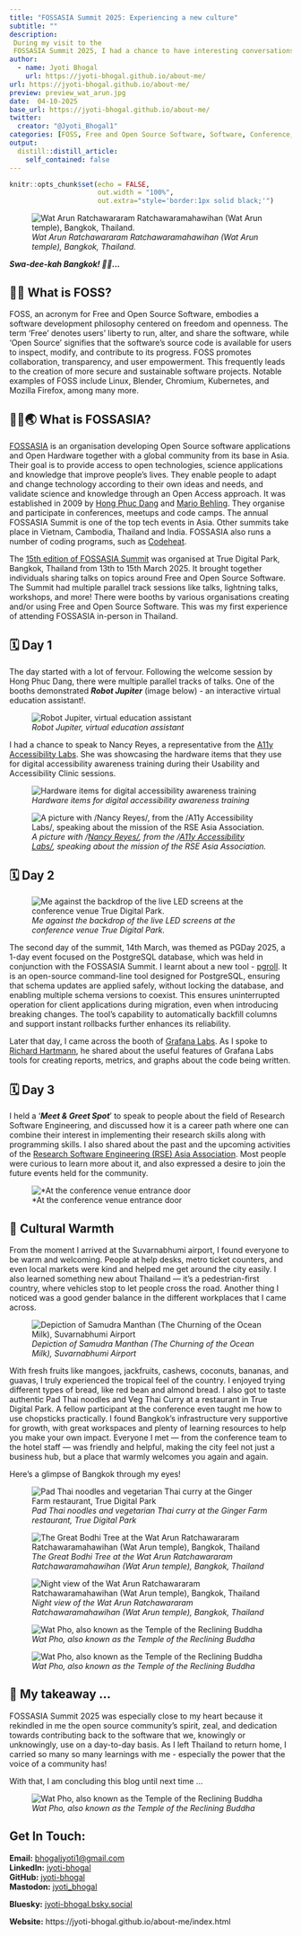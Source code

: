 ```yaml
---
title: "FOSSASIA Summit 2025: Experiencing a new culture"
subtitle: ""
description: 
 During my visit to the 
 FOSSASIA Summit 2025, I had a chance to have interesting conversations and learnings. I  am sharing the same through this blog.
author:
  - name: Jyoti Bhogal
    url: https://jyoti-bhogal.github.io/about-me/
url: https://jyoti-bhogal.github.io/about-me/
preview: preview_wat_arun.jpg 
date:  04-10-2025
base_url: https://jyoti-bhogal.github.io/about-me/
twitter:
  creator: "@Jyoti_Bhogal1"
categories: [FOSS, Free and Open Source Software, Software, Conference, Talk, Research Software, Open Science, Open Source] 
output:
  distill::distill_article:
    self_contained: false
---
```


```r
knitr::opts_chunk$set(echo = FALSE,
                      out.width = "100%",
                      out.extra="style='border:1px solid black;'")

```

![*Wat Arun Ratchawararam Ratchawaramahawihan (Wat Arun temple), Bangkok, Thailand.*](preview_wat_arun.jpg)

***Swa-dee-kah Bangkok\! 👋🙏…***

## 🧑‍💻 What is FOSS?

FOSS, an acronym for Free and Open Source Software, embodies a software development philosophy centered on freedom and openness. The term 'Free' denotes users' liberty to run, alter, and share the software, while 'Open Source' signifies that the software's source code is available for users to inspect, modify, and contribute to its progress. FOSS promotes collaboration, transparency, and user empowerment. This frequently leads to the creation of more secure and sustainable software projects. Notable examples of FOSS include Linux, Blender, Chromium, Kubernetes, and Mozilla Firefox, among many more.

## 🧑‍💻🌏 What is FOSSASIA? 

[FOSSASIA](https://fossasia.org/)  is an organisation developing Open Source software applications and Open Hardware together with a global community from its base in Asia. Their goal is to provide access to open technologies, science applications and knowledge that improve people's lives. They enable people to adapt and change technology according to their own ideas and needs, and validate science and knowledge through an Open Access approach. It was established in 2009 by [Hong Phuc Dang](https://www.linkedin.com/in/hongphucdang/) and [Mario Behling](https://www.linkedin.com/in/mariobehling/). They organise and participate in conferences, meetups and code camps. The annual FOSSASIA Summit is one of the top tech events in Asia. Other summits take place in Vietnam, Cambodia, Thailand and India. FOSSASIA also runs a number of coding programs, such as [Codeheat](https://codeheat.org/).

The [15th edition of FOSSASIA Summit](https://eventyay.com/e/4c0e0c27) was organised at True Digital Park, Bangkok, Thailand from 13th to 15th March 2025\.  It brought together individuals sharing talks on topics around Free and Open Source Software. The Summit had multiple parallel track sessions like talks, lightning talks, workshops, and more\! There were booths by various organisations creating and/or using Free and Open Source Software.  This was my first experience of attending FOSSASIA in-person in Thailand.

## 🗓️ Day 1

The day started with a lot of fervour. Following the welcome session by Hong Phuc Dang, there were multiple parallel tracks of talks. One of the booths demonstrated ***Robot Jupiter*** (image below) \-  an interactive virtual education assistant\!. 

![*Robot Jupiter, virtual education assistant*](jupiter_robot_educational_assistant.jpg)

I had a chance to speak to Nancy Reyes, a representative from the  [A11y Accessibility Labs](https://www.a11ylab.com/). She was showcasing the hardware items that they use for digital accessibility awareness training during their Usability and Accessibility Clinic sessions.  

![*Hardware items for digital accessibility awareness training*](hardware_and_software_accessibility.jpg)

![*A picture with /[Nancy Reyes/](https://www.linkedin.com/in/nancyreyesfl/), from the /[A11y Accessibility Labs/](https://www.a11ylab.com/), speaking about the mission of the RSE Asia Association.*](rse_asia.jpg)  


## 🗓️ Day 2

![*Me against the backdrop of the live LED screens at the conference venue True Digital Park.*](jyoti_bhogal_true_digital_park.jpg)

The second day of the summit, 14th March, was themed as PGDay 2025, a 1-day event focused on the PostgreSQL database, which was held in conjunction with the FOSSASIA Summit. I learnt about a new tool \- [pgroll](https://pgroll.com/). It is an open-source command-line tool designed for PostgreSQL, ensuring that schema updates are applied safely, without locking the database, and enabling multiple schema versions to coexist. This ensures uninterrupted operation for client applications during migration, even when introducing breaking changes. The tool’s capability to automatically backfill columns and support instant rollbacks further enhances its reliability.

Later that day, I came across the booth of [Grafana Labs](https://www.linkedin.com/company/grafana-labs/). As I spoke to [Richard Hartmann](https://www.linkedin.com/in/richih/), he shared about the useful features of Grafana Labs tools for creating reports, metrics, and graphs about the code being written.

## 🗓️ Day 3

I held a ‘***Meet & Greet Spot***’ to speak to people about the field of Research Software Engineering, and discussed how it is a career path where one can combine their interest in implementing their research skills along with programming skills. I also shared about the past and the upcoming activities of the [Research Software Engineering (RSE) Asia Association](https://rse-asia.github.io/RSE_Asia/). Most people were curious to learn more about it, and also expressed a desire to join the future events held for the community.

![*At the conference venue entrance door](jyoti_bhogal_fossasia_summit_2025_poster.jpg)

## 👥 Cultural Warmth

From the moment I arrived at the Suvarnabhumi airport, I found everyone to be warm and welcoming. People at help desks, metro ticket counters, and even local markets were kind and helped me get around the city easily. I also learned something new about Thailand — it's a pedestrian-first country, where vehicles stop to let people cross the road. Another thing I noticed was a good gender balance in the different workplaces that I came across.

![*Depiction of Samudra Manthan (The Churning of the Ocean Milk), Suvarnabhumi Airport*](churning_ocean_milk_suvarnabhumi_airport.jpg)

With fresh fruits like mangoes, jackfruits, cashews, coconuts, bananas, and guavas, I truly experienced the tropical feel of the country. I enjoyed trying different types of bread, like red bean and almond bread. I also got to taste authentic Pad Thai noodles and Veg Thai Curry at a restaurant in True Digital Park. A fellow participant at the conference even taught me how to use chopsticks practically. I found Bangkok’s infrastructure very supportive for growth, with great workspaces and plenty of learning resources to help you make your own impact. Everyone I met — from the conference team to the hotel staff — was friendly and helpful, making the city feel not just a business hub, but a place that warmly welcomes you again and again.

Here’s a glimpse of Bangkok through my eyes\!  

![*Pad Thai noodles and vegetarian Thai curry at the Ginger Farm restaurant, True Digital Park*](pad_thai_noodles.jpg)

![*The Great Bodhi Tree at the Wat Arun Ratchawararam Ratchawaramahawihan (Wat Arun temple), Bangkok, Thailand*](wat_arun_bodhi_tree.jpg)

![*Night view of the Wat Arun Ratchawararam Ratchawaramahawihan (Wat Arun temple), Bangkok, Thailand*](wat_arun_night_view.jpg)


![*Wat Pho, also known as the Temple of the Reclining Buddha*](wat_pho_temple_2.jpg)

![*Wat Pho, also known as the Temple of the Reclining Buddha*](wat_pho_temple_3.jpg)

## 📕 My takeaway … 

FOSSASIA Summit 2025 was especially close to my heart because it rekindled in me the open source community’s spirit, zeal, and dedication towards contributing back to the software that we, knowingly or unknowingly, use on a day-to-day basis. As I left Thailand to return home, I carried so many so many learnings with me \- especially the power that the voice of a community has\!

With that, I am concluding this blog until next time …

![*Wat Pho, also known as the Temple of the Reclining Buddha*](wat_pho_temple_1.jpg)

## Get In Touch:

**Email:** [bhogaljyoti1@gmail.com](mailto:bhogaljyoti1@gmail.com)   
**LinkedIn:** [jyoti-bhogal](http://www.linkedin.com/in/jyoti-bhogal)  
**GitHub:** [jyoti-bhogal](https://github.com/jyoti-bhogal)   
**Mastodon:** [jyoti_bhogal](https://mastodon.social/@jyoti_bhogal)

**Bluesky:** [jyoti-bhogal.bsky.social](https://bsky.app/profile/jyoti-bhogal.bsky.social)

**Website:** https://jyoti-bhogal.github.io/about-me/index.html

